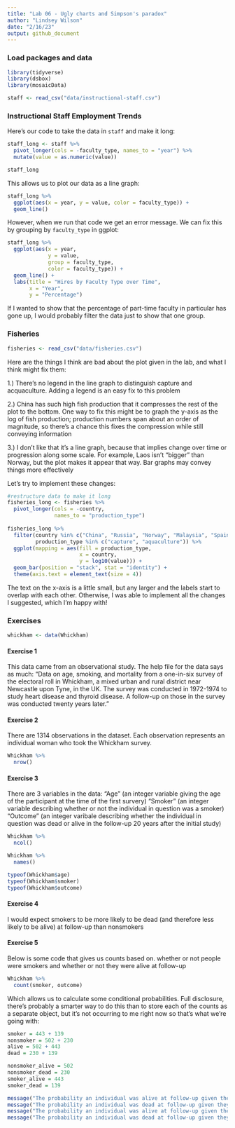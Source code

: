 ```yaml
---
title: "Lab 06 - Ugly charts and Simpson's paradox"
author: "Lindsey Wilson"
date: "2/16/23"
output: github_document
---
```


### Load packages and data

```r
library(tidyverse) 
library(dsbox)
library(mosaicData) 
```

```r
staff <- read_csv("data/instructional-staff.csv")
```
### Instructional Staff Employment Trends

Here's our code to take the data in `staff` and make it long:

```r
staff_long <- staff %>%
  pivot_longer(cols = -faculty_type, names_to = "year") %>%
  mutate(value = as.numeric(value))

staff_long
```

This allows us to plot our data as a line graph:

```r
staff_long %>%
  ggplot(aes(x = year, y = value, color = faculty_type)) +
  geom_line()
```

However, when we run that code we get an error message. We can fix this by grouping by `faculty_type` in ggplot:

```r
staff_long %>%
  ggplot(aes(x = year,
             y = value,
             group = faculty_type,
             color = faculty_type)) +
  geom_line() + 
  labs(title = "Hires by Faculty Type over Time",
       x = "Year",
       y = "Percentage")
```

If I wanted to show that the percentage of part-time faculty in particular has gone up, I would probably filter the data just to show that one group.

### Fisheries

```r
fisheries <- read_csv("data/fisheries.csv")
```
Here are the things I think are bad about the plot given in the lab, and what I think might fix them:

1.) There's no legend in the line graph to distinguish capture and acquaculture. Adding a legend is an easy fix to this problem

2.) China has such high fish production that it compresses the rest of the plot to the bottom. One way to fix this might be to graph the y-axis as the log of fish production;  production numbers span about an order of magnitude, so there's a chance this fixes the compression while still conveying information

3.) I don't like that it's a line graph, because that implies change over time or progression along some scale. For example, Laos isn't "bigger" than Norway, but the plot makes it appear that way. Bar graphs may convey things more effectively


Let's try to implement these changes:

```r
#restructure data to make it long
fisheries_long <- fisheries %>%
  pivot_longer(cols = -country,
               names_to = "production_type")
  
fisheries_long %>%
  filter(country %in% c("China", "Russia", "Norway", "Malaysia", "Spain", "Nigeria", "France", "Mauritania", "Nambia", "Ghana",  "Mozambique", "Poland", "Sierra Leone", "Laos", "Panama", "Seychelles", "Saudi Arabia"),
         production_type %in% c("capture", "aquaculture")) %>%
  ggplot(mapping = aes(fill = production_type,
                       x = country,
                       y = log10(value))) + 
  geom_bar(position = "stack", stat = "identity") +
  theme(axis.text = element_text(size = 4))
```
The text on the x-axis is a little small, but any larger and the labels start to overlap with each other. Otherwise, I was able to implement all the changes I suggested, which I'm happy with!

### Exercises

```r
whickham <- data(Whickham)
```

#### Exercise 1

This data came from an observational study. The help file for the data says as much: "Data on age, smoking, and mortality from a one-in-six survey of the electoral roll in Whickham, a mixed urban and rural district near Newcastle upon Tyne, in the UK. The survey was conducted in 1972-1974 to study heart disease and thyroid disease. A follow-up on those in the survey was conducted twenty years later."

#### Exercise 2

There are 1314 observations in the dataset. Each observation represents an individual woman who took the Whickham survey.

```r
Whickham %>%
  nrow()
```

#### Exercise 3

There are 3 variables in the data: 
"Age" (an integer variable giving the age of the participant at the time of the first survery)
"Smoker" (an integer variable describing whether or not the individual in question was a smoker)
"Outcome" (an integer varibale describing whether the individual in question was dead or alive in the follow-up 20 years after the initial study)

```r
Whickham %>%
  ncol()

Whickham %>%
  names()

typeof(Whickham$age)
typeof(Whickham$smoker)
typeof(Whickham$outcome)
```

#### Exercise 4

I would expect smokers to be more likely to be dead (and therefore less likely to be alive) at follow-up than nonsmokers

#### Exercise 5

Below is some code that gives us counts based on. whether or not people were smokers and whether or not they were alive at follow-up

```r
Whickham %>%
  count(smoker, outcome)
```

Which allows us to calculate some conditional probabilities. Full disclosure, there's probably a smarter way to do this than to store each of the counts as a separate object, but it's not occurring to me right now so that's what we're going with:

```r
smoker = 443 + 139
nonsmoker = 502 + 230
alive = 502 + 443
dead = 230 + 139

nonsmoker_alive = 502
nonsmoker_dead = 230
smoker_alive = 443
smoker_dead = 139

message("The probability an individual was alive at follow-up given they were a smoker is ", smoker_alive/smoker)
message("The probability an individual was dead at follow-up given they were a smoker is ", smoker_dead/smoker)
message("The probability an individual was alive at follow-up given they were a nonsmoker is ", nonsmoker_alive/nonsmoker)
message("The probability an individual was dead at follow-up given they were a nonsmoker is ", nonsmoker_dead/nonsmoker)

```


